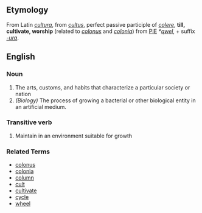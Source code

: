 ==Etymology==
From Latin ''[[cultura]]'', from ''[[cultus]]'', perfect passive participle  of ''[[colere]]'', '''till, cultivate, worship''' (related to ''[[colonus]]'' and ''[[colonia]]'') from [[PIE]] ''*[[qwel]]'', + suffix ''[[-ura]]''.

==English==
===Noun===
#The arts, customs, and habits that characterize a particular society or nation
#''(Biology)'' The process of growing a bacterial or other biological entity in an artificial medium.

===Transitive verb===
#Maintain in an environment suitable for growth

===Related Terms===
*[[colonus]]
*[[colonia]]
*[[column]]
*[[cult]]
*[[cultivate]]
*[[cycle]]
*[[wheel]]